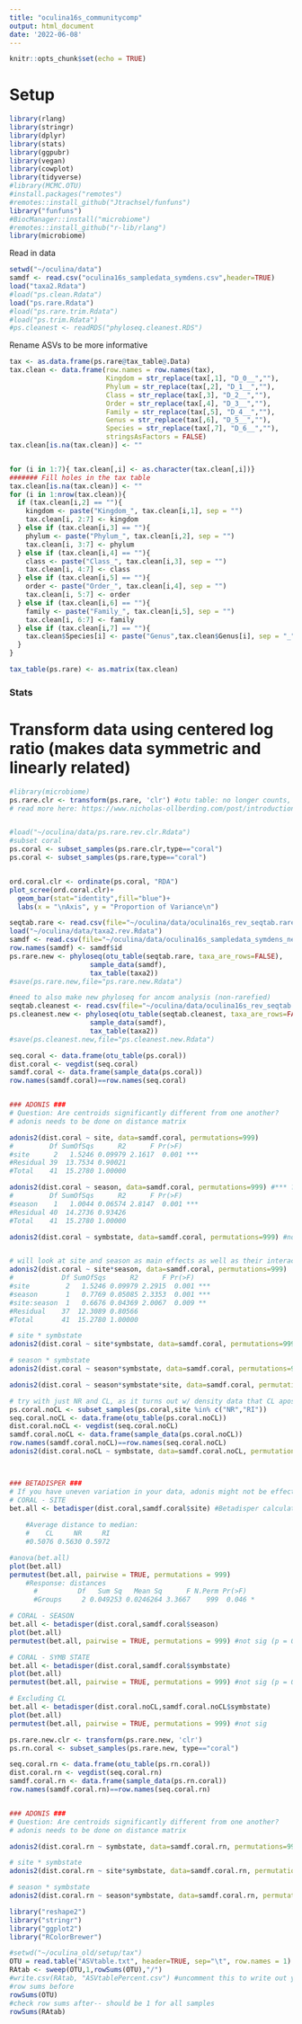 ```yaml
---
title: "oculina16s_communitycomp"
output: html_document
date: '2022-06-08'
---
```


```r
knitr::opts_chunk$set(echo = TRUE)
```


# Setup

```r
library(rlang)
library(stringr)
library(dplyr)
library(stats)
library(ggpubr)
library(vegan)
library(cowplot)
library(tidyverse)
#library(MCMC.OTU)
#install.packages("remotes")
#remotes::install_github("Jtrachsel/funfuns")
library("funfuns")
#BiocManager::install("microbiome")
#remotes::install_github("r-lib/rlang")
library(microbiome)
```


Read in data

```r
setwd("~/oculina/data")
samdf <- read.csv("oculina16s_sampledata_symdens.csv",header=TRUE)
load("taxa2.Rdata")
#load("ps.clean.Rdata")
load("ps.rare.Rdata")
#load("ps.rare.trim.Rdata")
#load("ps.trim.Rdata")
#ps.cleanest <- readRDS("phyloseq.cleanest.RDS")

```


Rename ASVs to be more informative

```r
tax <- as.data.frame(ps.rare@tax_table@.Data)
tax.clean <- data.frame(row.names = row.names(tax),
                        Kingdom = str_replace(tax[,1], "D_0__",""),
                        Phylum = str_replace(tax[,2], "D_1__",""),
                        Class = str_replace(tax[,3], "D_2__",""),
                        Order = str_replace(tax[,4], "D_3__",""),
                        Family = str_replace(tax[,5], "D_4__",""),
                        Genus = str_replace(tax[,6], "D_5__",""),
                        Species = str_replace(tax[,7], "D_6__",""),
                        stringsAsFactors = FALSE)
tax.clean[is.na(tax.clean)] <- ""


for (i in 1:7){ tax.clean[,i] <- as.character(tax.clean[,i])}
####### Fill holes in the tax table
tax.clean[is.na(tax.clean)] <- ""
for (i in 1:nrow(tax.clean)){
  if (tax.clean[i,2] == ""){
    kingdom <- paste("Kingdom_", tax.clean[i,1], sep = "")
    tax.clean[i, 2:7] <- kingdom
  } else if (tax.clean[i,3] == ""){
    phylum <- paste("Phylum_", tax.clean[i,2], sep = "")
    tax.clean[i, 3:7] <- phylum
  } else if (tax.clean[i,4] == ""){
    class <- paste("Class_", tax.clean[i,3], sep = "")
    tax.clean[i, 4:7] <- class
  } else if (tax.clean[i,5] == ""){
    order <- paste("Order_", tax.clean[i,4], sep = "")
    tax.clean[i, 5:7] <- order
  } else if (tax.clean[i,6] == ""){
    family <- paste("Family_", tax.clean[i,5], sep = "")
    tax.clean[i, 6:7] <- family
  } else if (tax.clean[i,7] == ""){
    tax.clean$Species[i] <- paste("Genus",tax.clean$Genus[i], sep = "_")
  }
}

tax_table(ps.rare) <- as.matrix(tax.clean)


```



### Stats

# Transform data using centered log ratio (makes data symmetric and linearly related)
```r
#library(microbiome)
ps.rare.clr <- transform(ps.rare, 'clr') #otu table: no longer counts, but rather the dominance (or lack thereof) for each taxa relative to the geometric mean of all taxa on the logarithmic scale
# read more here: https://www.nicholas-ollberding.com/post/introduction-to-the-statistical-analysis-of-microbiome-data-in-r/


#load("~/oculina/data/ps.rare.rev.clr.Rdata")
#subset coral
ps.coral <- subset_samples(ps.rare.clr,type=="coral")
ps.coral <- subset_samples(ps.rare,type=="coral")


ord.coral.clr <- ordinate(ps.coral, "RDA")
plot_scree(ord.coral.clr)+
  geom_bar(stat="identity",fill="blue")+
  labs(x = "\nAxis", y = "Proportion of Variance\n")

```

```r
seqtab.rare <- read.csv(file="~/oculina/data/oculina16s_rev_seqtab.rare.2k",row.names=1)
load("~/oculina/data/taxa2.rev.Rdata")
samdf <- read.csv(file="~/oculina/data/oculina16s_sampledata_symdens_new.csv")
row.names(samdf) <- samdf$id
ps.rare.new <- phyloseq(otu_table(seqtab.rare, taxa_are_rows=FALSE), 
                    sample_data(samdf), 
                    tax_table(taxa2))
#save(ps.rare.new,file="ps.rare.new.Rdata")

#need to also make new phyloseq for ancom analysis (non-rarefied)
seqtab.cleanest <- read.csv(file="~/oculina/data/oculina16s_rev_seqtab.cleanest.csv",row.names=1)
ps.cleanest.new <- phyloseq(otu_table(seqtab.cleanest, taxa_are_rows=FALSE), 
                    sample_data(samdf), 
                    tax_table(taxa2))
#save(ps.cleanest.new,file="ps.cleanest.new.Rdata")
```

```r
seq.coral <- data.frame(otu_table(ps.coral))
dist.coral <- vegdist(seq.coral)
samdf.coral <- data.frame(sample_data(ps.coral))
row.names(samdf.coral)==row.names(seq.coral)


### ADONIS ###
# Question: Are centroids significantly different from one another?
# adonis needs to be done on distance matrix

adonis2(dist.coral ~ site, data=samdf.coral, permutations=999)
#         Df SumOfSqs      R2      F Pr(>F)    
#site      2   1.5246 0.09979 2.1617  0.001 ***
#Residual 39  13.7534 0.90021                  
#Total    41  15.2780 1.00000    

adonis2(dist.coral ~ season, data=samdf.coral, permutations=999) #*** ??
#         Df SumOfSqs      R2      F Pr(>F)    
#season    1   1.0044 0.06574 2.8147  0.001 ***
#Residual 40  14.2736 0.93426                  
#Total    41  15.2780 1.00000      

adonis2(dist.coral ~ symbstate, data=samdf.coral, permutations=999) #not sig


# will look at site and season as main effects as well as their interaction term
adonis2(dist.coral ~ site*season, data=samdf.coral, permutations=999)
#            Df SumOfSqs      R2      F Pr(>F)    
#site         2   1.5246 0.09979 2.2915  0.001 ***
#season       1   0.7769 0.05085 2.3353  0.001 ***
#site:season  1   0.6676 0.04369 2.0067  0.009 ** 
#Residual    37  12.3089 0.80566                  
#Total       41  15.2780 1.00000     

# site * symbstate
adonis2(dist.coral ~ site*symbstate, data=samdf.coral, permutations=999) #only site sig (***)

# season * symbstate
adonis2(dist.coral ~ season*symbstate, data=samdf.coral, permutations=999) #only season sig (***)

adonis2(dist.coral ~ season*symbstate*site, data=samdf.coral, permutations=999) #only season sig (***)

# try with just NR and CL, as it turns out w/ density data that CL aposymbiotic corals are not so apo after all
ps.coral.noCL <- subset_samples(ps.coral,site %in% c("NR","RI"))
seq.coral.noCL <- data.frame(otu_table(ps.coral.noCL))
dist.coral.noCL <- vegdist(seq.coral.noCL)
samdf.coral.noCL <- data.frame(sample_data(ps.coral.noCL))
row.names(samdf.coral.noCL)==row.names(seq.coral.noCL)
adonis2(dist.coral.noCL ~ symbstate, data=samdf.coral.noCL, permutations=999) #not sig



### BETADISPER ###
# If you have uneven variation in your data, adonis might not be effective -- should check for variation in dispersion using betadisper
# CORAL - SITE
bet.all <- betadisper(dist.coral,samdf.coral$site) #Betadisper calculates the average distance of group members to the group centroid in multivariate space (generated by a distance matrix). ANOVA/Permutest then tests whether distances are significantly different between groups.
    
    #Average distance to median:
    #    CL     NR     RI 
    #0.5076 0.5630 0.5972 

#anova(bet.all)
plot(bet.all) 
permutest(bet.all, pairwise = TRUE, permutations = 999) 
    #Response: distances
      #          Df   Sum Sq   Mean Sq      F N.Perm Pr(>F)  
      #Groups     2 0.049253 0.0246264 3.3667    999  0.046 *

# CORAL - SEASON
bet.all <- betadisper(dist.coral,samdf.coral$season)
plot(bet.all)
permutest(bet.all, pairwise = TRUE, permutations = 999) #not sig (p = 0.757)

# CORAL - SYMB STATE
bet.all <- betadisper(dist.coral,samdf.coral$symbstate)
plot(bet.all)
permutest(bet.all, pairwise = TRUE, permutations = 999) #not sig (p = 0.197)

# Excluding CL
bet.all <- betadisper(dist.coral.noCL,samdf.coral.noCL$symbstate)
plot(bet.all)
permutest(bet.all, pairwise = TRUE, permutations = 999) #not sig

```


```r
ps.rare.new.clr <- transform(ps.rare.new, 'clr')
ps.rn.coral <- subset_samples(ps.rare.new, type=="coral")

seq.coral.rn <- data.frame(otu_table(ps.rn.coral))
dist.coral.rn <- vegdist(seq.coral.rn)
samdf.coral.rn <- data.frame(sample_data(ps.rn.coral))
row.names(samdf.coral.rn)==row.names(seq.coral.rn)


### ADONIS ###
# Question: Are centroids significantly different from one another?
# adonis needs to be done on distance matrix

adonis2(dist.coral.rn ~ symbstate, data=samdf.coral.rn, permutations=999) #not sig

# site * symbstate
adonis2(dist.coral.rn ~ site*symbstate, data=samdf.coral.rn, permutations=999) #only site sig (***)

# season * symbstate
adonis2(dist.coral.rn ~ season*symbstate, data=samdf.coral.rn, permutations=999) #only season sig (***)

```



```r
library("reshape2")
library("stringr")
library("ggplot2")
library("RColorBrewer")

#setwd("~/oculina_old/setup/tax")
OTU = read.table("ASVtable.txt", header=TRUE, sep="\t", row.names = 1)
RAtab <- sweep(OTU,1,rowSums(OTU),"/")
#write.csv(RAtab, "ASVtablePercent.csv") #uncomment this to write out your new ASV table
#row sums before
rowSums(OTU)
#check row sums after-- should be 1 for all samples
rowSums(RAtab)


```


